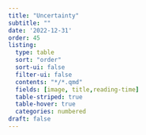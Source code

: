```yaml
---
title: "Uncertainty"
subtitle: ""
date: '2022-12-31'
order: 45
listing:
  type: table
  sort: "order"
  sort-ui: false
  filter-ui: false
  contents: "*/*.qmd"
  fields: [image, title,reading-time]
  table-striped: true
  table-hover: true
  categories: numbered
draft: false
---
```


